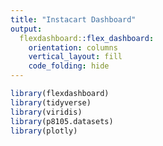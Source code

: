 ```yaml
---
title: "Instacart Dashboard"
output: 
  flexdashboard::flex_dashboard:
    orientation: columns
    vertical_layout: fill
    code_folding: hide 
---
```


```r
library(flexdashboard)
library(tidyverse)
library(viridis)
library(p8105.datasets)
library(plotly)
```
